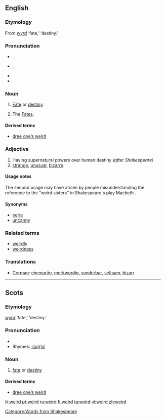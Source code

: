 ==English==

===Etymology===
From {{OE.}} ''[[wyrd]]'' ‘fate,’ ‘destiny.’

===Pronunciation===
*{{italbrac|[[RP]]}} {{IPA|/wɪəd/}}, {{SAMPA|/wI@d/}}
*{{italbrac|US}} {{IPA|/wiɚd/ ''or'' /wɪɚd/}}, {{SAMPA|/wi@rd/}}
*{{audio|en-us-weird.ogg|Audio (US)}}
*{{rhymes|ɪə(r)d}}

===Noun===
{{en-noun}}

# {{context|archaic|except in Scots}} [[fate|Fate]] or [[destiny]].
# {{context|archaic|in plural}} The [[Fates]].

====Derived terms====
*[[dree one’s weird]]

===Adjective===
{{en-ad2|'''weird'''|'''[[weirder]]'''|'''[[weirdest]]'''}}
# Having supernatural powers over human destiny ''(after Shakespeare)''
# [[strange]], [[unusual]], [[bizarre]].

====Usage notes====
The second usage may have arisen by people misunderstanding the reference to the "weird sisters" in Shakespeare's play Macbeth {{fact}}.

====Synonyms====
*[[eerie]]
*[[uncanny]]

===Related terms===
*[[weirdly]]
*[[weirdness]]

===Translations===
{{trans-top}}
*[[German]]: [[eigenartig]], [[merkwürdig]], [[sonderbar]], [[seltsam]], [[bizarr]]
{{trans-mid}}
{{trans-bottom}}

[[Category:Words from Shakespeare]]

----

==Scots==

===Etymology===
{{OE.|sco}} ''[[wyrd]]'' ‘fate,’ ‘destiny.’

===Pronunciation===
*{{IPA|/'wɪəd/}}
*Rhymes: [[Rhymes:English:-ɪə(r)d|-ɪə(r)d]]

===Noun===
{{sco-noun}}

# [[fate]] or [[destiny]]

====Derived terms====
*[[dree one’s weird]]

[[fr:weird]]
[[pt:weird]]
[[ru:weird]]
[[fi:weird]]
[[ta:weird]]
[[vi:weird]]
[[zh:weird]]